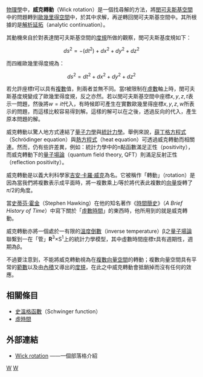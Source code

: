 [[物理學|物理學]]中，'''威克轉動'''（Wick rotation）是一個找尋解的方法，將[[閔可夫斯基空間|閔可夫斯基空間]]中的問題轉到[[歐幾里得空間|歐幾里得空間]]中，於其中求解，再逆轉回閔可夫斯基空間中。其所根據的是[[解析延拓|解析延拓]]（analytic continuation）。

其動機來自於對表達閔可夫斯基空間的[[度規|度規]]所做的觀察，閔可夫斯基度規如下：

:<math>ds^2 = -(dt^2) + dx^2 + dy^2 + dz^2</math>

而四維歐幾里得度規為：

:<math>ds^2 = dt^2 + dx^2 + dy^2 + dz^2</math>

若允許座標<math>t</math>可以具有[[复数_(数学)|複數]]值，則兩者並無不同。當<math>t</math>被限制在[[虛數|虛數]]軸上時，閔可夫斯基度規變成了歐幾里得度規，反之亦然。若以閔可夫斯基空間中座標<math>x,y,z,t</math>表示一問題，然後將<math>w = it</math>代入，有時候即可產生在實數歐幾里得座標<math>x,y,z,w</math>所表示的問題，而這樣比較容易得到解。這樣的解可以在之後，透過反向的代入，產生原本問題的解。

威克轉動以驚人地方式連結了[[量子力學|量子力學]]與[[統計力學|統計力學]]。舉例來說，[[薛丁格方程式|薛丁格方程式]]（Schrödinger equation）與[[熱方程式|熱方程式]]（heat equation）可透過威克轉動而相關連。然而，仍有些許差異，例如：統計力學中的n點函數滿足正性（positivity），而威克轉動下的[[量子場論|量子場論]]（quantum field theory, QFT）則滿足反射正性（reflection positivity）。
{{Elucidate}}

威克轉動是以義大利科學家[[吉安·卡羅·威克|吉安·卡羅·威克]]為名。它被稱作「轉動」（rotation）是因為當我們將複數表示成平面時，將一複數乘上<math>i</math>等於將代表此複數的[[向量|向量]]旋轉了<math>\pi/2</math>的角度。

當[[史蒂芬·霍金|史蒂芬·霍金]]（Stephen Hawking）在他的知名著作《[[時間簡史|時間簡史]]》（''A Brief History of Time''）中寫下關於「[[虛數時間|虛數時間]]」的東西時，他所用到的就是威克轉動。

威克轉動亦將一個處於一有限的[[溫度倒數|溫度倒數]]（inverse temperature）β之[[量子場論|量子場論]]聯繫到一在「管」'''R'''<sup>3</sup>×S<sup>1</sup>上的統計力學模型，其中虛數時間座標τ具有週期性，週期為β。

不過要注意到，不能將威克轉動視為在[[複數向量空間|複數向量空間]]的轉動；複數向量空間具有平常的[[範數|範數]]以及由[[內積|內積]]又導出的[[度規|度規]]，在此之中威克轉動會抵銷掉而沒有任何的效應。

== 相關條目 ==
* [[史溫格函數|史溫格函數]]（Schwinger function）
* [[虛時間|虛時間]]

[[Category:量子場論|W]]
[[Category:统计力学|W]]

== 外部連結 ==
* {{en}}[http://motls.blogspot.com/2005/02/wick-rotation.html Wick rotation] {{Wayback|url=http://motls.blogspot.com/2005/02/wick-rotation.html |date=20201001133713 }}——一個部落格介紹